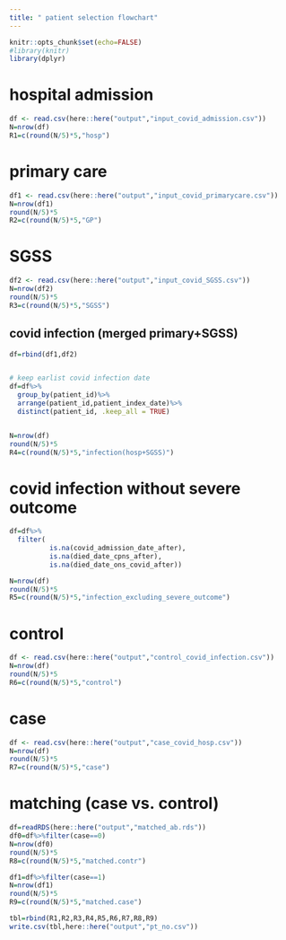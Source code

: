 ```yaml
---
title: " patient selection flowchart"
---
```


```r
knitr::opts_chunk$set(echo=FALSE)
#library(knitr)
library(dplyr)
```

# hospital admission
```r
df <- read.csv(here::here("output","input_covid_admission.csv"))
N=nrow(df)
R1=c(round(N/5)*5,"hosp")
```


# primary care
```r
df1 <- read.csv(here::here("output","input_covid_primarycare.csv"))
N=nrow(df1)
round(N/5)*5
R2=c(round(N/5)*5,"GP")

```

# SGSS
```r
df2 <- read.csv(here::here("output","input_covid_SGSS.csv"))
N=nrow(df2)
round(N/5)*5
R3=c(round(N/5)*5,"SGSS")

```


## covid infection (merged primary+SGSS)
```r
df=rbind(df1,df2)


# keep earlist covid infection date
df=df%>%
  group_by(patient_id)%>%
  arrange(patient_id,patient_index_date)%>%
  distinct(patient_id, .keep_all = TRUE)


N=nrow(df)
round(N/5)*5
R4=c(round(N/5)*5,"infection(hosp+SGSS)")

```

# covid infection without severe outcome
```r

df=df%>%
  filter(
          is.na(covid_admission_date_after),
          is.na(died_date_cpns_after),
          is.na(died_date_ons_covid_after))

N=nrow(df)
round(N/5)*5
R5=c(round(N/5)*5,"infection_excluding_severe_outcome")

```

# control
```r
df <- read.csv(here::here("output","control_covid_infection.csv"))
N=nrow(df)
round(N/5)*5
R6=c(round(N/5)*5,"control")

```

# case
```r
df <- read.csv(here::here("output","case_covid_hosp.csv"))
N=nrow(df)
round(N/5)*5
R7=c(round(N/5)*5,"case")

```


# matching (case vs. control)
```r
df=readRDS(here::here("output","matched_ab.rds"))
df0=df%>%filter(case==0)
N=nrow(df0)
round(N/5)*5
R8=c(round(N/5)*5,"matched.contr")

df1=df%>%filter(case==1)
N=nrow(df1)
round(N/5)*5
R9=c(round(N/5)*5,"matched.case")

```

```r
tbl=rbind(R1,R2,R3,R4,R5,R6,R7,R8,R9)
write.csv(tbl,here::here("output","pt_no.csv"))
```

